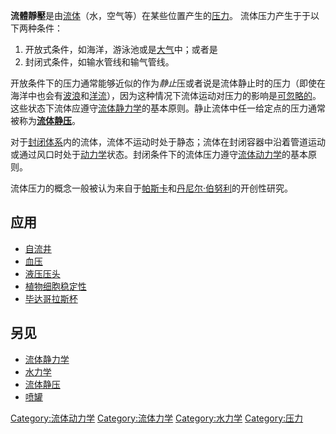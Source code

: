 {{unreferenced|time=2013-05-07T04:52:11+00:00}}
'''流體靜壓'''是由[[流体|流体]]（水，空气等）在某些位置产生的[[压力|压力]]。
流体压力产生于于以下两种条件：
#开放式条件，如海洋，游泳池或是[[大气|大气]]中；或者是
#封闭式条件，如输水管线和输气管线。

开放条件下的压力通常能够近似的作为''静止''压或者说是流体静止时的压力（即使在海洋中也会有[[海浪|波浪]]和[[洋流|洋流]]），因为这种情况下流体运动对压力的影响是[[可忽略的|可忽略的]]。这些状态下流体应遵守[[流体静力学|流体静力学]]的基本原则。静止流体中任一给定点的压力通常被称为'''[[流体静压|流体静压]]'''。

对于[[封闭体系|封闭体系]]内的流体，流体不运动时处于静态；流体在封闭容器中沿着管道运动或通过风口时处于[[动力学系统|动力学]]状态。封闭条件下的流体压力遵守[[流体动力学|流体动力学]]的基本原则。

流体压力的概念一般被认为来自于[[帕斯卡|帕斯卡]]和[[丹尼尔·伯努利|丹尼尔·伯努利]]的开创性研究。

==应用==
* [[自流井|自流井]]
* [[血压|血压]]
* [[液压压头|液压压头]]
* [[植物细胞稳定性|植物细胞稳定性]]
* [[毕达哥拉斯杯|毕达哥拉斯杯]]

==另见==
* [[流体静力学|流体静力学]]
* [[水力学|水力学]]
* [[流体静压|流体静压]]
* [[喷罐|喷罐]]

[[Category:流体动力学|Category:流体动力学]]
[[Category:流体力学|Category:流体力学]]
[[Category:水力学|Category:水力学]]
[[Category:压力|Category:压力]]